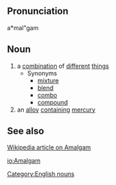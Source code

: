 ==Pronunciation==
a*mal"gam

==Noun==
# a [[combination]] of [[different]] [[thing]]s
#* Synonyms
#** [[mixture]]
#** [[blend]]
#** [[combo]]
#** [[compound]]
# an [[alloy]] [[contain]]ing [[mercury]]

==See also==
[http://en2.wikipedia.org/wiki/Amalgam Wikipedia article on Amalgam]

[[Category:English nouns]]

[[io:Amalgam]]